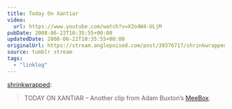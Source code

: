 ```yaml
---
title: Today On Xantiar
video:
  url: https://www.youtube.com/watch?v=X2o4W4-ULjM
pubDate: 2008-06-22T10:35:55+00:00
updatedDate: 2008-06-22T10:35:55+00:00
originalUrl: https://stream.anglepoised.com/post/39376717/shrinkwrapped-today-on-xantiar-another-clip
source: tumblr stream
tags:
  - "linklog"
---
```


[shrinkwrapped][1]:

> TODAY ON XANTIAR &#8211; Another clip from Adam Buxton’s [MeeBox][2].

[1]: http://tumblefeed.thair.net/post/39326201/today-on-xantiar-another-clip-from-adam-buxtons
[2]: http://www.bbc.co.uk/programmes/b00c816h
